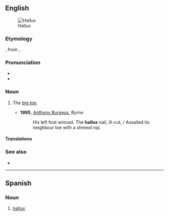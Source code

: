 ==English==
{{was wotd|2011|September|27}}
[[Image:Стопа.Пальцы ног.png|thumb|Hallux]]

===Etymology===
{{etyl|NL.|en}}, from {{der|en|la|allus}}, {{m|la|hallus}}.

===Pronunciation===
* {{IPA|en|/ˈhæləks/}}
* {{audio|en|LL-Q1860 (eng)-Vealhurl-hallux.wav |Audio (UK)}}

===Noun===
{{en-noun|halluces|+}}

# {{lb|en|anatomy}} The [[big toe]].
#* '''1995''', [[w:Anthony Burgess|Anthony Burgess]], ''Byrne''
#*: His left foot winced. The '''hallux''' nail, ill-cut, / Assailed its neighbour toe with a shrewd nip.

====Translations====
{{trans-see|big toe}}

===See also===
* {{l|en|pollex}}

----

==Spanish==

===Noun===
{{es-noun|m}}

# [[#English|hallux]]